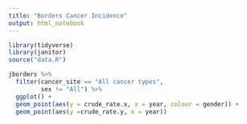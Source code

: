 ```yaml
---
title: "Borders Cancer Incidence"
output: html_notebook
---
```

```r
library(tidyverse)
library(janitor)
source("data.R")
```

```r
jborders %>%
  filter(cancer_site == "All cancer types",
         sex != "All") %>% 
  ggplot() +
  geom_point(aes(y = crude_rate.x, x = year, colour = gender)) +
  geom_point(aes(y =crude_rate.y, x = year))
  
  
```

